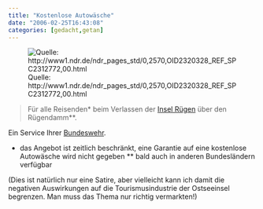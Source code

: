 ```yaml
---
title: "Kostenlose Autowäsche"
date: "2006-02-25T16:43:08"
categories: [gedacht,getan]
---
```


![Quelle: http://www1.ndr.de/ndr_pages_std/0,2570,OID2320328_REF_SPC2312772,00.html](bw_ruegen.jpg)

> Für alle Reisenden* beim Verlassen der [Insel Rügen](http://www.ruegen.de/) über den Rügendamm**. 

Ein Service Ihrer [Bundeswehr](http://www.bundeswehr.de).

* das Angebot ist zeitlich beschränkt, eine Garantie auf eine kostenlose Autowäsche wird nicht gegeben
** bald auch in anderen Bundesländern verfügbar

(Dies ist natürlich nur eine Satire, aber vielleicht kann ich damit die negativen Auswirkungen auf die Tourismusindustrie der Ostseeinsel begrenzen. Man muss das Thema nur richtig vermarkten!)
